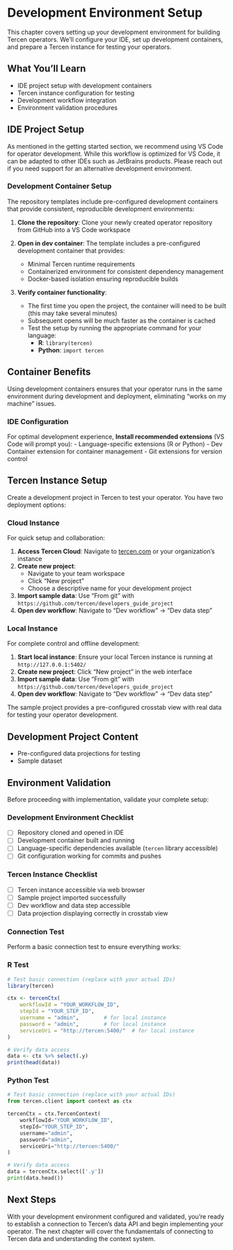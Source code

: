 # Development Environment Setup

This chapter covers setting up your development environment for building Tercen operators. We'll configure your IDE, set up development containers, and prepare a Tercen instance for testing your operators.

::: {.callout-note}
## What You'll Learn
- IDE project setup with development containers
- Tercen instance configuration for testing
- Development workflow integration
- Environment validation procedures
:::

## IDE Project Setup

As mentioned in the getting started section, we recommend using VS Code for operator development. While this workflow is optimized for VS Code, it can be adapted to other IDEs such as JetBrains products. Please reach out if you need support for an alternative development environment.

### Development Container Setup

The repository templates include pre-configured development containers that provide consistent, reproducible development environments:

1. **Clone the repository**: Clone your newly created operator repository from GitHub into a VS Code workspace

2. **Open in dev container**: The template includes a pre-configured development container that provides:
   - Minimal Tercen runtime requirements
   - Containerized environment for consistent dependency management
   - Docker-based isolation ensuring reproducible builds

3. **Verify container functionality**: 
   - The first time you open the project, the container will need to be built (this may take several minutes)
   - Subsequent opens will be much faster as the container is cached
   - Test the setup by running the appropriate command for your language:
     - **R**: `library(tercen)`
     - **Python**: `import tercen`

::: {.callout-tip}
## Container Benefits
Using development containers ensures that your operator runs in the same environment during development and deployment, eliminating "works on my machine" issues.
:::

### IDE Configuration

For optimal development experience, **Install recommended extensions** (VS Code will prompt you):
   - Language-specific extensions (R or Python)
   - Dev Container extension for container management
   - Git extensions for version control


## Tercen Instance Setup

Create a development project in Tercen to test your operator. You have two deployment options:

::: {.panel-tabset}

### Cloud Instance

For quick setup and collaboration:

1. **Access Tercen Cloud**: Navigate to [tercen.com](https://tercen.com) or your organization's instance
2. **Create new project**: 
   - Navigate to your team workspace
   - Click "New project" 
   - Choose a descriptive name for your development project
3. **Import sample data**: Use "From git" with `https://github.com/tercen/developers_guide_project`
4. **Open dev workflow**: Navigate to "Dev workflow" → "Dev data step"

### Local Instance

For complete control and offline development:

1. **Start local instance**: Ensure your local Tercen instance is running at `http://127.0.0.1:5402/`
2. **Create new project**: Click "New project" in the web interface
3. **Import sample data**: Use "From git" with `https://github.com/tercen/developers_guide_project`
4. **Open dev workflow**: Navigate to "Dev workflow" → "Dev data step"

:::

The sample project provides a pre-configured crosstab view with real data for testing your operator development.

::: {.callout-tip}
## Development Project Content
- Pre-configured data projections for testing
- Sample dataset
:::

## Environment Validation

Before proceeding with implementation, validate your complete setup:

### Development Environment Checklist

- [ ] Repository cloned and opened in IDE
- [ ] Development container built and running
- [ ] Language-specific dependencies available (`tercen` library accessible)
- [ ] Git configuration working for commits and pushes

### Tercen Instance Checklist

- [ ] Tercen instance accessible via web browser
- [ ] Sample project imported successfully
- [ ] Dev workflow and data step accessible
- [ ] Data projection displaying correctly in crosstab view

### Connection Test

Perform a basic connection test to ensure everything works:

::: {.panel-tabset}

### R Test

```r
# Test basic connection (replace with your actual IDs)
library(tercen)

ctx <- tercenCtx(
    workflowId = "YOUR_WORKFLOW_ID",
    stepId = "YOUR_STEP_ID",
    username = "admin",        # for local instance
    password = "admin",        # for local instance  
    serviceUri = "http://tercen:5400/"  # for local instance
)

# Verify data access
data <- ctx %>% select(.y)
print(head(data))
```

### Python Test

```python
# Test basic connection (replace with your actual IDs)
from tercen.client import context as ctx

tercenCtx = ctx.TercenContext(
    workflowId="YOUR_WORKFLOW_ID",
    stepId="YOUR_STEP_ID",
    username="admin",
    password="admin",
    serviceUri="http://tercen:5400/"
)

# Verify data access
data = tercenCtx.select(['.y'])
print(data.head())
```

:::

## Next Steps

With your development environment configured and validated, you're ready to establish a connection to Tercen's data API and begin implementing your operator. The next chapter will cover the fundamentals of connecting to Tercen data and understanding the context system.
